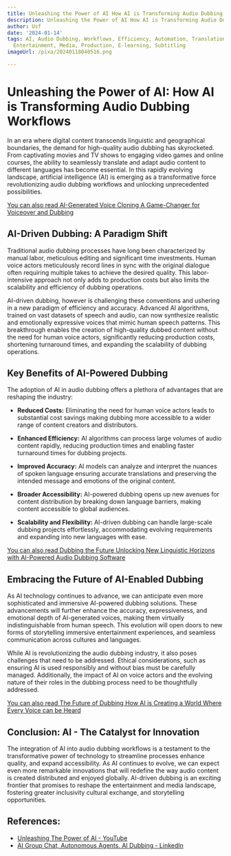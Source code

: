 ```yaml
---
title: Unleashing the Power of AI How AI is Transforming Audio Dubbing Workflows
description: Unleashing the Power of AI How AI is Transforming Audio Dubbing Workflows
author: Usf
date: '2024-01-14'
tags: AI, Audio Dubbing, Workflows, Efficiency, Automation, Translation, Localization,
  Entertainment, Media, Production, E-learning, Subtitling
imageUrl: /pixa/20240118040516.png

---
```

# Unleashing the Power of AI: How AI  is Transforming Audio Dubbing Workflows

In an era where digital  content transcends linguistic  and geographical boundaries, the demand for  high-quality audio dubbing has skyrocketed. From captivating movies and TV shows to engaging video games and online courses, the ability to seamlessly translate and adapt audio  content to different languages has become essential. In this rapidly evolving landscape, artificial  intelligence (AI)  is emerging as a transformative force revolutionizing audio dubbing workflows and unlocking unprecedented possibilities.

[You can also read AI-Generated Voice Cloning A Game-Changer for Voiceover and  Dubbing](AI-Generated%20Voice%20Cloning%20A%20Game-Changer%20for%20Voiceover%20and%20Dubbing)


## AI-Driven Dubbing: A Paradigm Shift

Traditional audio dubbing  processes  have  long been characterized  by manual labor, meticulous editing  and significant time  investments. Human voice actors meticulously record lines in sync with the original dialogue  often requiring multiple takes to achieve the desired quality. This  labor-intensive approach not only adds to production costs but also limits the scalability and efficiency of dubbing operations.

AI-driven dubbing, however is challenging these conventions and ushering in a new paradigm of efficiency and accuracy. Advanced AI algorithms, trained on vast datasets  of speech and audio, can  now synthesize realistic and emotionally  expressive  voices that mimic human speech patterns. This breakthrough enables the creation of high-quality dubbed  content  without the need for human voice actors, significantly reducing production costs, shortening turnaround times, and expanding the scalability of dubbing operations.

## Key Benefits of AI-Powered Dubbing

The adoption of AI in audio dubbing offers a plethora of advantages that are reshaping the industry:

- **Reduced Costs:** Eliminating the need for  human voice actors leads to substantial cost  savings making dubbing  more accessible to a wider range of content creators  and distributors.

- **Enhanced Efficiency:** AI algorithms can process large volumes of audio content rapidly, reducing production  times and enabling faster turnaround times for dubbing  projects.

- **Improved  Accuracy:** AI models can analyze and interpret the nuances of spoken language ensuring accurate translations and preserving  the intended message and emotions of the original content.

- **Broader Accessibility:** AI-powered dubbing opens  up new avenues  for content distribution by  breaking down language barriers, making content accessible  to global audiences.

- **Scalability and Flexibility:** AI-driven  dubbing can handle large-scale dubbing  projects effortlessly, accommodating evolving requirements and expanding into new languages with ease.

[You can also read Dubbing the Future Unlocking New Linguistic Horizons with AI-Powered Audio Dubbing Software](Dubbing%20the%20Future%20Unlocking%20New%20Linguistic%20Horizons%20with%20AI-Powered%20Audio%20Dubbing%20Software)


## Embracing the Future of AI-Enabled Dubbing

As AI technology continues to advance, we can  anticipate even more  sophisticated and immersive AI-powered dubbing solutions. These  advancements  will further enhance  the accuracy, expressiveness, and emotional depth of AI-generated voices, making them virtually indistinguishable from human speech. This evolution will open doors to new forms of storytelling immersive entertainment experiences, and seamless communication across cultures and languages.

While AI is revolutionizing the  audio dubbing industry, it  also poses challenges that need to be addressed. Ethical considerations,  such as  ensuring AI is used responsibly and without  bias must be carefully managed.  Additionally, the impact of AI on voice actors and the evolving nature of their roles in the dubbing process need to be  thoughtfully addressed.

[You  can also read The Future of Dubbing How AI is  Creating a World Where Every Voice can  be Heard](The%20Future%20of%20Dubbing%20How%20AI%20is%20Creating%20a%20World%20Where%20Every%20Voice%20can%20be%20Heard)


## Conclusion: AI  - The Catalyst for Innovation

The integration of AI into audio dubbing  workflows is a testament to the transformative power of technology to streamline  processes enhance quality, and expand accessibility. As AI continues to evolve, we  can expect even more remarkable innovations that will redefine the way audio content is created distributed and enjoyed globally.  AI-driven dubbing is an exciting frontier that promises  to  reshape the entertainment and media landscape, fostering greater inclusivity cultural exchange,  and storytelling opportunities.

## References:
- [Unleashing The Power of AI - YouTube](https://youtube.com/watch?v=jW6wyc92Mi4)
- [AI Group Chat, Autonomous Agents, AI Dubbing - LinkedIn](https://www.linkedin.com/pulse/ai-group-chat-autonomous-agents-dubbing-sourav-dey)
